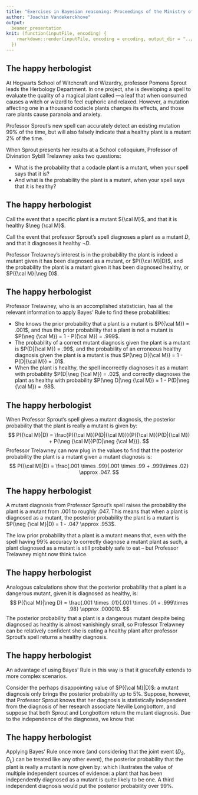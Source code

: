 ```yaml
---
title: "Exercises in Bayesian reasoning: Proceedings of the Ministry of Magic"
author: "Joachim Vandekerckhove"
output:
  beamer_presentation
knit: (function(inputFile, encoding) {
    rmarkdown::render(inputFile, encoding = encoding, output_dir = "../pdf")
  })
---
```


## The happy herbologist
\pause
At Hogwarts School of Witchcraft and Wizardry, professor Pomona Sprout leads the Herbology Department. In one project, she is developing a spell to evaluate the quality of a magical plant called \emph{green codacle}---a leaf that when consumed causes a witch or wizard to feel euphoric and relaxed. However, a mutation affecting \color{red}one in a thousand \color{black}codacle plants changes its effects, and those rare plants cause paranoia and anxiety.\pause

Professor Sprout's new spell can accurately detect an existing mutation \color{red}99\% \color{black} of the time, but will also falsely indicate that a healthy plant is a mutant \color{red}2\% \color{black} of the time.  \pause

When Sprout presents her results at a School colloquium, Professor of Divination Sybill Trelawney asks two questions: \pause

- What is the probability that a codacle plant is a mutant, when your spell says that it is? 
- And what is the probability the plant is a mutant, when your spell says that it is healthy? 

## The happy herbologist
Call the event that a specific plant is a mutant ${\cal M}$, and that it is healthy $\neg {\cal M}$. 

Call the event that professor Sprout's spell diagnoses a plant as a mutant $D$, and that it diagnoses it healthy $\neg D$. 

Professor Trelawney's interest is in the probability the plant is indeed a mutant given it has been diagnosed as a mutant, or $P({\cal M}|D)$, and the probability the plant is a mutant given it has been diagnosed healthy, or $P({\cal M}|\neg D)$. 

## The happy herbologist
Professor Trelawney, who is an accomplished statistician, has all the relevant information to apply Bayes' Rule to find these probabilities:

- She knows the prior probability that a plant is a mutant is $P({\cal M}) = .001$, and thus the prior probability that a plant is not a mutant is $P(\neg {\cal M}) = 1 - P({\cal M}) = .999$. 
- The probability of a correct mutant diagnosis given the plant is a mutant is $P(D|{\cal M}) = .99$, and the probability of an erroneous healthy diagnosis given the plant is a mutant is thus $P(\neg D|{\cal M}) = 1 - P(D|{\cal M}) = .01$. 
- When the plant is healthy, the spell incorrectly diagnoses it as a mutant with probability $P(D|\neg {\cal M}) = .02$, and correctly diagnoses the plant as healthy with probability $P(\neg D|\neg {\cal M}) = 1 - P(D|\neg {\cal M}) = .98$.

## The happy herbologist
When Professor Sprout's spell gives a mutant diagnosis, the posterior probability that the plant is really a mutant is given by:
$$
P({\cal M}|D) = \frac{P({\cal M})P(D|{\cal M})}{P({\cal M})P(D|{\cal M}) + P(\neg {\cal M})P(D|\neg {\cal M})}.
$$
Professor Trelawney can now plug in the values to find that the posterior probability the plant is a mutant given a mutant diagnosis is:
$$
P({\cal M}|D) = \frac{.001 \times .99}{.001 \times .99 + .999\times .02} \approx .047.
$$

## The happy herbologist

A mutant diagnosis from Professor Sprout's spell raises the probability the plant is a mutant from $.001$ to roughly $.047$. This means that when a plant is diagnosed as a mutant, the posterior probability the plant is \textit{not} a mutant is $P(\neg {\cal M}|D) = 1 - .047 \approx .953$. \pause

The low prior probability that a plant is a mutant means that, even with the spell having 99\% accuracy to correctly diagnose a mutant plant as such, a plant diagnosed as a mutant is still probably safe to eat -- but Professor Trelawney might now think twice.

## The happy herbologist
Analogous calculations show that the posterior probability that a plant is a dangerous mutant, given it is diagnosed as healthy, is:
$$
P({\cal M}|\neg D) = \frac{.001 \times .01}{.001 \times .01 + .999\times .98} \approx .000010.
$$\pause
The posterior probability that a plant is a dangerous mutant despite being diagnosed as healthy is almost vanishingly small, so Professor Trelawney can be relatively confident she is eating a healthy plant after professor Sprout's spell returns a healthy diagnosis.

## The happy herbologist
An advantage of using Bayes' Rule in this way is that it gracefully extends to more complex scenarios.\pause

Consider the perhaps disappointing value of $P({\cal M}|D)$: a mutant diagnosis only brings the posterior probability up to 5\%.  Suppose, however, that Professor Sprout knows that her diagnosis is statistically independent from the diagnosis of her research associate Neville Longbottom, and suppose that both Sprout and Longbottom return the mutant diagnosis. Due to the independence of the diagnoses, we know that
\begin{eqnarray*}
P(D_S, D_L |     {\cal M}) &=& P(D_S |     {\cal M}) \times P(D_L |     {\cal M}) = .99 \times .99 = .9801\\
P(D_S, D_L | \neg{\cal M}) &=& P(D_S | \neg{\cal M}) \times P(D_L | \neg{\cal M}) = .02 \times .02 = .0004
\end{eqnarray*}

## The happy herbologist

Applying Bayes' Rule once more (and considering that the joint event $(D_S, D_L)$ can be treated like any other event), the posterior probability that the plant is really a mutant is now given by:
\begin{eqnarray*}
P({\cal M}|D_S, D_L) &=& \frac{P({\cal M})P(D_S, D_L|{\cal M})}{P({\cal M})P(D_S, D_L|{\cal M}) + P(\neg {\cal M})P(D_S, D_L|\neg {\cal M})} \\
               &=& \frac{.001 \times .99 \times .99}{.001 \times .99 \times .99 + .999\times .02 \times .02} \approx .71,
\end{eqnarray*}
which illustrates the value of multiple independent sources of evidence: a plant that has been independently diagnosed as a mutant is quite likely to be one. A third independent diagnosis would put the posterior probability over 99\%.
